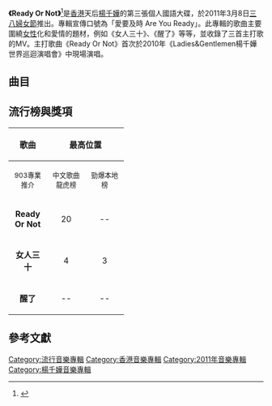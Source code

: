 {{NoteTA

|G1=Movie

}}
{{About|楊千嬅專輯|電子遊戲|嚴陣以待|2019年美國電影|弒婚遊戲}}

{{Infobox Album | <!-- See Wikipedia:WikiProject_Albums -->
| Name        = Ready Or Not
| Type        = [[專輯|專輯]]
| Artist      = [[楊千嬅|楊千嬅]]
| Cover       = 
| Released    = 2011年3月8日 ([[香港|香港]])
| Recorded    = 
| Genre       = [[國語流行音樂|國語流行音樂]]
| Length      = 37:53
| Label       = [[華星唱片|華星唱片]]
| Producer    = 
| 
| 
| Last album  = [[Home_(楊千嬅專輯)|Home]]<br />(2010)
| This album  = '''Ready Or Not'''<br />(2011)
| Next album  = [[火鳥_(專輯)|火鳥]]<br />(2012)
}}

'''《Ready Or Not》'''<ref>{{cite web|title=Ready Or Not|url=https://www.yesasia.com/global/ready-or-not-cd-dvd-%E9%99%90%E9%87%8F%E7%89%88/1024107587-0-0-0-zh_TW/info.html|accessdate=2011-03-08|website=yesasia|archive-url=https://web.archive.org/web/20110305051413/http://www.yesasia.com/global/ready-or-not-cd-dvd-%E9%99%90%E9%87%8F%E7%89%88/1024107587-0-0-0-zh_TW/info.html|archive-date=2011-03-05|dead-url=no}}</ref>是[[香港|香港]]天后[[楊千嬅|楊千嬅]]的第三張個人國語大碟，於2011年3月8日[[国际妇女节|三八婦女節]]推出。專輯宣傳口號為「愛要及時 Are You Ready」。此專輯的歌曲主要圍繞[[女性|女性]]化和愛情的題材，例如《女人三十》、《醒了》等等，並收錄了三首主打歌的MV。主打歌曲《Ready Or Not》首次於2010年《Ladies&Gentlemen楊千嬅世界巡迴演唱會》中現場演唱。

==曲目==
{{Tracklist
| collapsed = 
| headline = 
| font_size = 
| total_length = 

| all_writing = 
| all_music = 
| all_lyrics = 
| all_arranger = 
| all_producer = 
| all_note = 

| extra_column =

| title1 = [https://www.youtube.com/watch?v=cNAU1l3Roxk Ready Or Not] ||  ||  || [[陳台證|陳台證]]，符傳義 || 馬毓芬，[[陳台證|陳台證]] || 、
| note1 = 
| longnote1 = '''台灣第三主打'''<br>'''香港第一主打'''
| music1 = [[陳台證|陳台證]]
| lyrics1 = [[周耀輝|周耀輝]]
| arranger1 = 陳台證<br>符傳義
| producer1 = [[馬毓芬|馬毓芬]]<br>陳台證
| extra1 = 
| length1 = 3:38

| title2 = [https://www.youtube.com/watch?v=KJqZDA93nbU 女人三十]
| note2 = 
| longnote2 = '''台灣第一主打'''<br>'''香港第二主打'''
| music2 = [[林一峰|林一峰]]
| lyrics2 = [[黃婷|黃婷]]
| arranger2 =[[Martin_Tang|Martin Tang]]
| producer2 = 馬毓芬
| extra2 = 
| length2 = 3:10

| title3 = 哭出來
| note3 = 
| longnote3 = 
| music3 = 林一峰
| lyrics3 = [[林夕|林夕]]
| arranger3 = [[Terence_Teo|Terence Teo]]
| producer3 = 馬毓芬
| extra3 = 
| length3 = 5:01

| title4 = 聖女不敗
| note4 = 
| longnote4 = 
| music4 = [[梁翹柏|梁翹柏]]
| lyrics4 = [[李焯雄|李焯雄]]
| arranger4 = 梁翹柏
| producer4 = 馬毓芬
| extra4 = 
| length4 = 4:27

| title5 = 有種沉默叫思念
| note5 = 
| longnote5 = 
| music5 = 曲世聰 
| lyrics5 = 吳向飛
| arranger5 = [[刘志远_(香港音乐人)|劉志遠]]
| producer5 = Jim Lee
| extra5 = 
| length5 = 4:21

| title6 = [https://www.youtube.com/watch?v=YbYzdV_FySo 醒了]
| note6 = 
| longnote6 = '''台灣第二主打'''<br>'''香港第三主打'''
| music6 =[[蔣卓嘉|蔣卓嘉]]
| lyrics6 = 魯維孝
| arranger6 = 劉志遠
| producer6 = Jim Lee
| extra6 = 
| length6 = 4:23

| title7 = 還未完成的拼圖
| note7 = 
| longnote7 = 
| music7 = Pan
| lyrics7 = [[姚若龍|姚若龍]]
| arranger7 = [[黃韻仁|黃韻仁]]
| producer7 = 馬毓芬
| extra7 = 
| length7 = 4:30

| title8 = 未完的歌
| note8 = 
| longnote8 = 電影《[[抱抱俏佳人|抱抱俏佳人]]》宣傳曲
| music8 = [[鄧智偉|鄧智偉]]
| lyrics8 = [[張美賢|張美賢]]
| arranger8 = [[Johnny_Yim|Johnny Yim]]
| producer8 = 鄧智偉
| extra8 = 
| length8 = 4:22

| title9 = 我係我
| note9 = Remix) (粵
| longnote9 = 2010年12月派台
| music9 = -{于}-逸堯@[[人山人海|人山人海]]
| lyrics9 = 林夕
| arranger9 = [[蔡德才|蔡德才]]@[[人山人海|人山人海]]
| producer9 = -{于}-逸堯<br>蔡德才@人山人海
| extra9 = 
| length9 = 4:11
}}

== 流行榜與獎項 ==

{| class="wikitable"
|- bgcolor="#CCCCCC"
!align="center" rowspan="2" | 歌曲
!align="center" colspan="4" | 最高位置
!align="center" rowspan="2" | 獎項
|- bgcolor="#FFFFFF"
! width="60"|<small>903專業推介</small>
! width="60"|<small>中文歌曲龍虎榜</small>
! width="60"|<small>勁爆本地榜</small>
! width="60"|<small>勁歌金榜</small>
|- 
| align="center"|'''Ready Or Not''' || align="center"|20 || align="center"|-- || align="center"|國語力:3|| align="center"|9<br>TVB8:'''1''' || align="center"|<small></small>
|- 
| align="center"|'''女人三十'''|| align="center"|4|| align="center"|3|| align="center"|3<br>國語力:'''1'''|| align="center"|-- || align="center"|<span style="font-size:smaller;"></span>
|- 
| align="center"|'''醒了'''|| align="center"|--|| align="center"|--|| align="center"|--|| align="center"|-- || align="center"|<small></small>
|}

== 參考文獻 ==
{{Reflist}}
{{楊千嬅}}
[[Category:流行音樂專輯|Category:流行音樂專輯]]
[[Category:香港音樂專輯|Category:香港音樂專輯]]
[[Category:2011年音樂專輯|Category:2011年音樂專輯]]
[[Category:楊千嬅音樂專輯|Category:楊千嬅音樂專輯]]